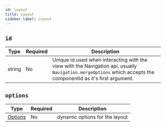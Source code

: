```yaml
---
id: layout
title: Layout
sidebar_label: Layout
---
```


## `id`

| Type   | Required | Description                                                                                                                                                    |
| ------ | -------- | -------------------------------------------------------------------------------------------------------------------------------------------------------------- |
| string | No       | Unique id used when interacting with the view with the Navigation api, usually `Navigation.mergeOptions` which accepts the componentId as it's first argument. |

## `options`

| Type                    | Required | Description                    |
| ----------------------- | -------- | ------------------------------ |
| [Options](options-root) | No       | dynamic options for the layout |
